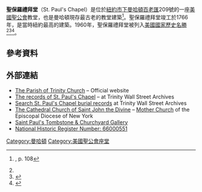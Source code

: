 {{Infobox NRHP 
| name =聖保羅禮拜堂
| nrhp_type =nhl
| image =St Paul's Chapel sunny jeh.JPG
| image_size = 267px
| caption =St. Paul's Chapel
| location= [[紐約市|紐約市]][[曼哈頓|曼哈頓]]
| locmapin = New York City
| lat_degrees = 40 | lat_minutes = 42 | lat_seconds = 41 | lat_direction = N
| long_degrees = 74 | long_minutes = 0 | long_seconds = 36 | long_direction = W
| area =
| built =1764
| architect= [[Thomas_McBean|Thomas McBean]]
| architecture= [[喬治亞式建築|喬治亞式建築]]
| designated_nrhp_type= 1960年10月9日<ref name="nhlsum">{{cite web|url=http://tps.cr.nps.gov/nhl/detail.cfm?ResourceId=397&ResourceType=Building|title=St. Paul's Chapel|date=2007-09-11|work=National Historic Landmark summary listing|publisher=National Park Service|deadurl=yes|archiveurl=https://web.archive.org/web/20140413124127/http://tps.cr.nps.gov/nhl/detail.cfm?ResourceId=397&ResourceType=Building|archivedate=2014-04-13}}</ref>
| added = October 15, 1966<ref name="nris">{{NRISref|2006a}}</ref>
| governing_body = Private
| refnum=66000551 
| designated_other2_name = NYC Landmark
 | designated_other2_date = August 16, 1966
 | designated_other2_abbr = NYCL
 | designated_other2_link = New York City Landmarks Preservation Commission
 | designated_other2_number =
 | designated_other2_color = #ffe978
}}
'''聖保羅禮拜堂'''（St. Paul's Chapel）是位於[[紐約市|紐約市]][[下曼哈頓|下曼哈頓]][[百老匯|百老匯]]209號的一座[[美國聖公會|美國聖公會]]教堂，也是曼哈頓現存最古老的教堂建築<ref>{{cite inside}}, p. 108</ref>。聖保羅禮拜堂竣工於1766年，是當時紐約最高的建築。1960年，聖保羅禮拜堂被列入[[美國國家歷史名勝|美國國家歷史名勝]]<ref name="nhlsum"/><ref name="nrhpinv">{{cite web |url=http://pdfhost.focus.nps.gov/docs/NHLS/Text/66000551.pdf |date=October 11, 1975 |first=Patricia |last=Heintzelman |title=National Register of Historic Places Inventory-Nomination: St. Paul's Chapel |format=pdf |website=National Park Service |access-date=2016-02-28 |archive-url=https://web.archive.org/web/20110524181444/http://pdfhost.focus.nps.gov/docs/NHLS/Text/66000551.pdf |archive-date=2011-05-24 |dead-url=yes }}</ref><ref name="nrhpphotos">{{cite web |url=http://pdfhost.focus.nps.gov/docs/NHLS/Photos/66000551.pdf |title=National Register of Historic Places Inventory-Nomination: St. Paul's Chapel—Accompanying photos |format=pdf |date=1975 |website=National Park Service |access-date=2016-02-28 |archive-url=https://web.archive.org/web/20120406095605/http://pdfhost.focus.nps.gov/docs/NHLS/Photos/66000551.pdf |archive-date=2012-04-06 |dead-url=yes }}</ref>。
==參考資料==
{{reflist}}
==外部連結==
{{commons category|St. Paul's Chapel}}
* [http://www.trinitywallstreet.org/ The Parish of Trinity Church] – Official website
* [http://www.trinitywallstreet.org/about/history/guide-to-archives/congregational-office#chapels The records of St. Paul's Chapel] – at Trinity Wall Street Archives
* [http://www.trinitywallstreet.org/churchyards-and-registers Search St. Paul's Chapel burial records] at Trinity Wall Street Archives
* [http://www.stjohndivine.org/ The Cathedral Church of Saint John the Divine] – [[Mother_Church|Mother Church]] of the Episcopal Diocese of New York
* [http://www.flickr.com/photos/75469677@N00/sets/72157623465293193/ Saint Paul's Tombstone & Churchyard Gallery]
* [https://web.archive.org/web/20140413124127/http://tps.cr.nps.gov/nhl/detail.cfm?ResourceId=397&ResourceType=Building National Historic Register Number: 66000551]

[[Category:曼哈頓|Category:曼哈頓]]
[[Category:美國聖公會座堂|Category:美國聖公會座堂]]